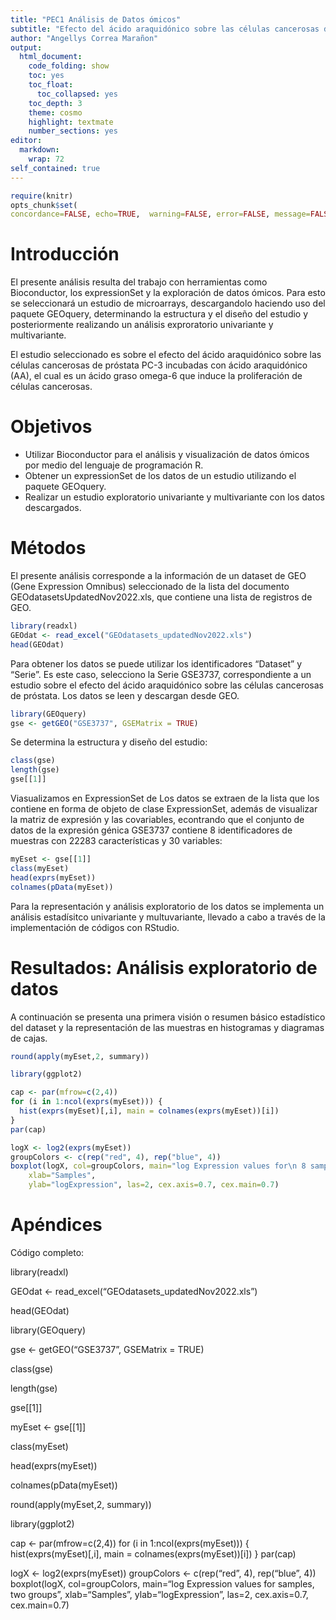 ---
title: "PEC1 Análisis de Datos ómicos"
subtitle: "Efecto del ácido araquidónico sobre las células cancerosas de próstata"
author: "Angellys Correa Marañon"
output:
  html_document:
    code_folding: show
    toc: yes
    toc_float: 
      toc_collapsed: yes
    toc_depth: 3
    theme: cosmo
    highlight: textmate
    number_sections: yes
editor: 
  markdown: 
    wrap: 72
self_contained: true
---

```{r include=FALSE}
require(knitr)
opts_chunk$set(
concordance=FALSE, echo=TRUE,  warning=FALSE, error=FALSE, message=FALSE)
```

# Introducción

El presente análisis resulta del trabajo con herramientas como Bioconductor, los expressionSet y la exploración de datos ómicos. Para esto se seleccionará un estudio de microarrays, descargandolo haciendo uso del paquete GEOquery, determinando la estructura y el diseño del estudio y posteriormente realizando un análisis exproratorio univariante y multivariante.

El estudio seleccionado es sobre el efecto del ácido araquidónico sobre las células cancerosas de próstata PC-3 incubadas con ácido araquidónico (AA), el cual es un ácido graso omega-6 que induce la proliferación de células cancerosas. 


# Objetivos

- Utilizar Bioconductor para el análisis y visualización de datos ómicos por medio del lenguaje de programación R.
- Obtener un expressionSet de los datos de un estudio utilizando el paquete GEOquery.
- Realizar un estudio exploratorio univariante y multivariante con los datos descargados.


# Métodos

El presente análisis corresponde a la información de un dataset de GEO (Gene Expression Omnibus) seleccionado de la lista del documento GEOdatasetsUpdatedNov2022.xls, que contiene una lista de registros de GEO.

```{r loadreadxl}
library(readxl) 
GEOdat <- read_excel("GEOdatasets_updatedNov2022.xls")
head(GEOdat)
```

Para obtener los datos se puede utilizar los identificadores "Dataset" y "Serie". Es este caso, selecciono la Serie GSE3737, correspondiente a un estudio sobre el efecto del ácido araquidónico sobre las células cancerosas de próstata. Los datos se leen y descargan desde GEO.

```{r readGEOquery}
library(GEOquery)
gse <- getGEO("GSE3737", GSEMatrix = TRUE)
```

Se determina la estructura y diseño del estudio:

```{r estructura}
class(gse)
length(gse)
gse[[1]]
```

Viasualizamos en ExpressionSet de Los datos se extraen de la lista que los contiene en forma de objeto de clase ExpressionSet, además de visualizar la matriz de expresión y las covariables, econtrando que el conjunto de datos de la expresión génica GSE3737 contiene 8 identificadores de muestras con 22283 características y 30 variables:

```{r creaexpressionSet}
myEset <- gse[[1]]
class(myEset)
head(exprs(myEset))
colnames(pData(myEset))
```


Para la representación y análisis exploratorio de los datos se implementa un análisis estadísitco univariante y multuvariante, llevado a cabo a través de la implementación de códigos con RStudio.


# Resultados: Análisis exploratorio de datos

A continuación se presenta una primera visión o resumen básico estadístico del dataset y la representación de las muestras en histogramas y diagramas de cajas.

```{r summarize, print=FALSE,echo=TRUE}
round(apply(myEset,2, summary))
```

```{r readggplot2}
library(ggplot2)
```

```{r histArray0}
cap <- par(mfrow=c(2,4))
for (i in 1:ncol(exprs(myEset))) {
  hist(exprs(myEset)[,i], main = colnames(exprs(myEset))[i])
}
par(cap)
```

```{r boxplot2}
logX <- log2(exprs(myEset))
groupColors <- c(rep("red", 4), rep("blue", 4))
boxplot(logX, col=groupColors, main="log Expression values for\n 8 samples, two groups",
    xlab="Samples",
    ylab="logExpression", las=2, cex.axis=0.7, cex.main=0.7)
```


# Apéndices

Código completo:

library(readxl) 

GEOdat <- read_excel("GEOdatasets_updatedNov2022.xls")

head(GEOdat)

library(GEOquery)

gse <- getGEO("GSE3737", GSEMatrix = TRUE)

class(gse)

length(gse)

gse[[1]]

myEset <- gse[[1]]

class(myEset)

head(exprs(myEset))

colnames(pData(myEset))

round(apply(myEset,2, summary))

library(ggplot2)

cap <- par(mfrow=c(2,4))
for (i in 1:ncol(exprs(myEset))) {
  hist(exprs(myEset)[,i], main = colnames(exprs(myEset))[i])
}
par(cap)

logX <- log2(exprs(myEset))
groupColors <- c(rep("red", 4), rep("blue", 4))
boxplot(logX, col=groupColors, main="log Expression values for\n 8 samples, two groups",
    xlab="Samples",
    ylab="logExpression", las=2, cex.axis=0.7, cex.main=0.7)
